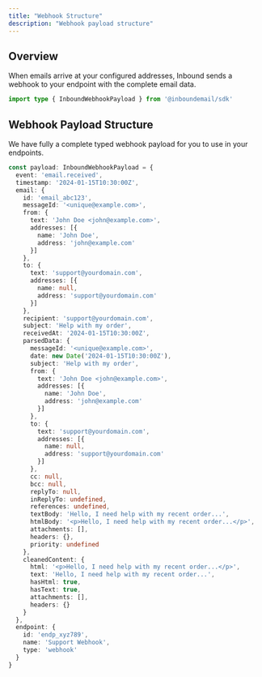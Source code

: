 ```yaml
---
title: "Webhook Structure"
description: "Webhook payload structure"
---
```


## Overview

When emails arrive at your configured addresses, Inbound sends a webhook to your endpoint with the complete email data.

```typescript
import type { InboundWebhookPayload } from '@inboundemail/sdk'
```

## Webhook Payload Structure

We have fully a complete typed webhook payload for you to use in your endpoints.

```typescript
const payload: InboundWebhookPayload = {
  event: 'email.received',
  timestamp: '2024-01-15T10:30:00Z',
  email: {
    id: 'email_abc123',
    messageId: '<unique@example.com>',
    from: {
      text: 'John Doe <john@example.com>',
      addresses: [{
        name: 'John Doe',
        address: 'john@example.com'
      }]
    },
    to: {
      text: 'support@yourdomain.com',
      addresses: [{
        name: null,
        address: 'support@yourdomain.com'
      }]
    },
    recipient: 'support@yourdomain.com',
    subject: 'Help with my order',
    receivedAt: '2024-01-15T10:30:00Z',
    parsedData: {
      messageId: '<unique@example.com>',
      date: new Date('2024-01-15T10:30:00Z'),
      subject: 'Help with my order',
      from: {
        text: 'John Doe <john@example.com>',
        addresses: [{
          name: 'John Doe',
          address: 'john@example.com'
        }]
      },
      to: {
        text: 'support@yourdomain.com',
        addresses: [{
          name: null,
          address: 'support@yourdomain.com'
        }]
      },
      cc: null,
      bcc: null,
      replyTo: null,
      inReplyTo: undefined,
      references: undefined,
      textBody: 'Hello, I need help with my recent order...',
      htmlBody: '<p>Hello, I need help with my recent order...</p>',
      attachments: [],
      headers: {},
      priority: undefined
    },
    cleanedContent: {
      html: '<p>Hello, I need help with my recent order...</p>',
      text: 'Hello, I need help with my recent order...',
      hasHtml: true,
      hasText: true,
      attachments: [],
      headers: {}
    }
  },
  endpoint: {
    id: 'endp_xyz789',
    name: 'Support Webhook',
    type: 'webhook'
  }
}
```

